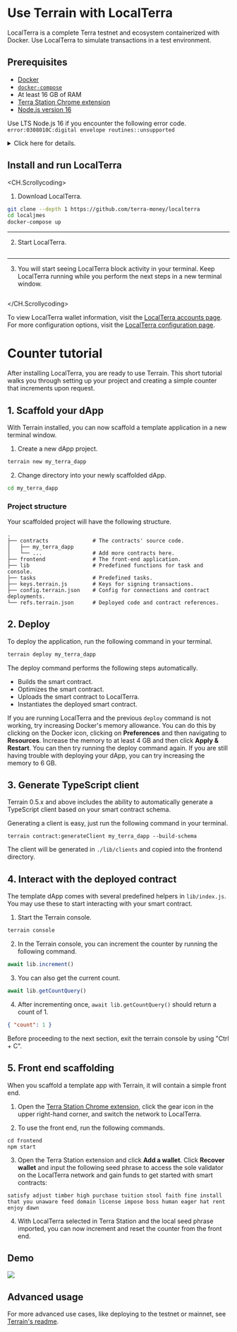 

# Use Terrain with LocalTerra

LocalTerra is a complete Terra testnet and ecosystem containerized with Docker. Use LocalTerra to simulate transactions in a test environment.

## Prerequisites

- [Docker](https://docs.docker.com/get-docker/)
- [`docker-compose`](https://docs.docker.com/compose/install/)
- At least 16 GB of RAM
- [Terra Station Chrome extension](../../learn/terra-station/Download/terra-station-extension.mdx)
- [Node.js version 16](https://nodejs.org/en/blog/release/v16.16.0/)

<Admonition type="caution" icon="☢️" title="Node version error">

Use LTS Node.js 16 if you encounter the following error code.  
`error:0308010C:digital envelope routines::unsupported`

</Admonition>

<Admonition type="info" icon="ℹ️" title="Running NPM on M1 Macs">

<details>

<summary> Click here for details. </summary>

<p>
Some M1 macs may need to use the latest LTS version of Node to complete this tutorial. Consider using a node version manager such as [nvm](https://github.com/nvm-sh/nvm/blob/master/README.mdx).
After installing nvm, run the following commands to install and then switch to the latest LTS version of node.

```sh
nvm install --lts
nvm use --lts
```

The `nvm use --lts` command will need to be run every time you open a new terminal to use the LTS version of node.

To default to the LTS version of node when restarting your terminal, run the following:

```sh
nvm alias default <desired-node-version>
```
</p>

</details>

</Admonition>

## Install and run LocalTerra

<CH.Scrollycoding>

1. Download LocalTerra.

```sh install-LocalTerra focus=1
git clone --depth 1 https://github.com/terra-money/localterra
cd localjmes
docker-compose up
```
---

2. Start LocalTerra.

```sh install-LocalTerra focus=2:3

```
---

3. You will start seeing LocalTerra block activity in your terminal. Keep LocalTerra running while you perform the next steps in a new terminal window.

```sh install-LocalTerra

```

</CH.Scrollycoding>

<Admonition type="tip" icon="💡" title="LocalTerra Accounts">

To view LocalTerra wallet information, visit the [LocalTerra accounts page](../localjmes/accounts.mdx).
For more configuration options, visit the [LocalTerra configuration page](../localjmes/configure.mdx).

</Admonition>


# Counter tutorial

After installing LocalTerra, you are ready to use Terrain. This short tutorial walks you through setting up your project and creating a simple counter that increments upon request.

## 1. Scaffold your dApp

With Terrain installed, you can now scaffold a template application in a new terminal window.

1. Create a new dApp project.

```sh
terrain new my_terra_dapp
```

2. Change directory into your newly scaffolded dApp.

```sh
cd my_terra_dapp
```

### Project structure

Your scaffolded project will have the following structure.

```
.
├── contracts              # The contracts' source code.
│   ├── my_terra_dapp
│   └── ...                # Add more contracts here.
├── frontend               # The front-end application.
├── lib                    # Predefined functions for task and console.
├── tasks                  # Predefined tasks.
├── keys.terrain.js        # Keys for signing transactions.
├── config.terrain.json    # Config for connections and contract deployments.
└── refs.terrain.json      # Deployed code and contract references.
```

## 2. Deploy

To deploy the application, run the following command in your terminal.

```sh
terrain deploy my_terra_dapp
```

The deploy command performs the following steps automatically.

- Builds the smart contract.
- Optimizes the smart contract.
- Uploads the smart contract to LocalTerra.
- Instantiates the deployed smart contract.

<Admonition type="tip" icon="💡" title="Increase Docker memory">

If you are running LocalTerra and the previous `deploy` command is not working, try increasing Docker's memory allowance.  You can do this by clicking on the Docker icon, clicking on **Preferences** and then navigating to **Resources**. Increase the memory to at least 4 GB and then click **Apply & Restart**. You can then try running the deploy command again. If you are still having trouble with deploying your dApp, you can try increasing the memory to 6 GB.

</Admonition>


## 3. Generate TypeScript client

Terrain 0.5.x and above includes the ability to automatically generate a TypeScript client based on your smart contract schema.

Generating a client is easy, just run the following command in your terminal.

```
terrain contract:generateClient my_terra_dapp --build-schema
```

The client will be generated in `./lib/clients` and copied into the frontend directory.

## 4. Interact with the deployed contract

The template dApp comes with several predefined helpers in `lib/index.js`. You may use these to start interacting with your smart contract.

1. Start the Terrain console.

```sh
terrain console
```

2. In the Terrain console, you can increment the counter by running the following command.

```js
await lib.increment()
```

3. You can also get the current count.

```js
await lib.getCountQuery()
```

4. After incrementing once, `await lib.getCountQuery()` should return a count of 1.

```json
{ "count": 1 }
```

<Admonition type="tip" icon="💡">

Before proceeding to the next section, exit the terrain console by using "Ctrl + C".

</Admonition>

## 5. Front end scaffolding

When you scaffold a template app with Terrain, it will contain a simple front end.

1. Open the [Terra Station Chrome extension](https://chrome.google.com/webstore/detail/terra-station-wallet/aiifbnbfobpmeekipheeijimdpnlpgpp), click the gear icon in the upper right-hand corner, and switch the network to LocalTerra.

2. To use the front end, run the following commands.

```
cd frontend
npm start
```

3. Open the Terra Station extension and click **Add a wallet**. Click **Recover wallet** and input the following seed phrase to access the sole validator on the LocalTerra network and gain funds to get started with smart contracts:

```
satisfy adjust timber high purchase tuition stool faith fine install that you unaware feed domain license impose boss human eager hat rent enjoy dawn
```

4. With LocalTerra selected in Terra Station and the local seed phrase imported, you can now increment and reset the counter from the front end.

## Demo

<img className="readme-img-lg" src="/img/tut_counter.gif" />

## Advanced usage

For more advanced use cases, like deploying to the testnet or mainnet, see [Terrain's readme](https://github.com/terra-money/terrain#readme).
